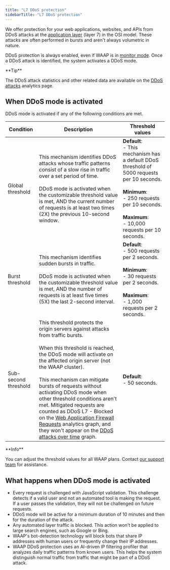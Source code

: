 ```yaml
---
title: "L7 DDoS protection"
sidebarTitle: "L7 DDoS protection"
---
```


We offer protection for your web applications, websites, and APIs from DDoS attacks at the [application layer](https://en.wikipedia.org/wiki/OSI_model) (layer 7) in the OSI model. These attacks are often performed in bursts and aren't always volumetric in nature.

DDoS protection is always enabled, even if WAAP is in [monitor mode](/waap/getting-started/waap-modes#monitor-mode). Once a DDoS attack is identified, the system activates a DDoS mode.

<Tip>
  **Tip**

  The DDoS attack statistics and other related data are available on the [DDoS attacks](/waap/analytics#ddos-attacks-page) analytics page.
</Tip>

## When DDoS mode is activated

DDoS mode is activated if any of the following conditions are met.

| Condition            | Description                                                                                                                                                                                                                                                                                                                                                                                                                                                                                                                                                                                                          | Threshold values                                                                                                                                                                                                            |
| -------------------- | -------------------------------------------------------------------------------------------------------------------------------------------------------------------------------------------------------------------------------------------------------------------------------------------------------------------------------------------------------------------------------------------------------------------------------------------------------------------------------------------------------------------------------------------------------------------------------------------------------------------- | --------------------------------------------------------------------------------------------------------------------------------------------------------------------------------------------------------------------------- |
| Global threshold     | This mechanism identifies DDoS attacks whose traffic patterns consist of a slow rise in traffic over a set period of time.<br /><br />DDoS mode is activated   when the customizable threshold value is met, AND the current number of requests is at least two times (2X) the previous 10-second window.                                                                                                                                                                                                                                                                                                            | **Default**:<br />- This mechanism has a default DDoS threshold of 5000 requests per 10 seconds.<br /><br />**Minimum**:<br />- 250 requests per 10 seconds.<br /><br />**Maximum**:<br />- 10,000 requests per 10 seconds. |
| Burst threshold      | This mechanism identifies sudden bursts in traffic.<br /><br />DDoS mode is activated   when the customizable threshold value is met, AND the number of requests is at least five times (5X) the last 2-second interval.                                                                                                                                                                                                                                                                                                                                                                                             | **Default**:<br />- 500 requests per 2 seconds.<br /><br />**Minimum**:<br />- 30 requests per 2 seconds.<br /><br />**Maximum**:<br />- 1,000 requests per 2 seconds.                                                      |
| Sub-second threshold | This threshold protects the origin servers against attacks from traffic bursts.<br /><br />When this threshold is reached, the DDoS mode will activate on the affected origin server (not the WAAP cluster).<br /><br />This mechanism can mitigate bursts of requests without activating DDoS mode when other threshold conditions aren't met. Mitigated requests are counted as DDoS L7 - Blocked   on the [Web Application Firewall Requests](/waap/analytics#web-application-firewall-requests) analytics graph, and they won't appear on the [DDoS attacks over time](/waap/analytics#attacks-over-time) graph. | **Default**:<br />- 50 seconds.                                                                                                                                                                                             |

<Info>
  **Info**

  You can adjust the threshold values for all WAAP plans. Contact [our support team](mailto:support@gcore.com) for assistance.
</Info>

## What happens when DDoS mode is activated

- Every request is challenged with JavaScript validation. This challenge detects if a valid user and not an automated tool is making the request. If a user passes the validation, they will not be challenged on future requests.
- DDoS mode will be active for a minimum duration of 10 minutes and then for the duration of the attack.
- Any automated layer traffic is blocked. This action won't be applied to large search engines, such as Google or Bing.
- WAAP's bot-detection technology will block bots that share IP addresses with human users or frequently change their IP addresses.
- WAAP DDoS protection uses an AI-driven IP filtering profiler that analyzes daily traffic patterns from known users. This helps the system distinguish normal traffic from traffic that might be part of a DDoS attack.